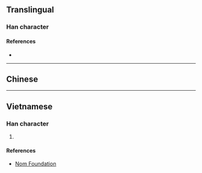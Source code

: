 {{character info/new}}
==Translingual==

===Han character===
{{Han char|rn=75|rad=木|as=09|sn=13|four=|canj=DTBN|ids=⿰木前}}

====References====
* {{Han ref|kx=0538.060|dkj=15088|dj=0925.190|hdz=21255.040|uh=693E|ud=26942}}

----

==Chinese==
{{zh-see|箋|v}}

----

==Vietnamese==

===Han character===
{{vi-readings|rs=木09|hanviet=tiên}}

# {{defn|lang=vi|sort=木09}}

====References====
* [http://nomfoundation.org/common/nom_details.php?codepoint=693e Nom Foundation]